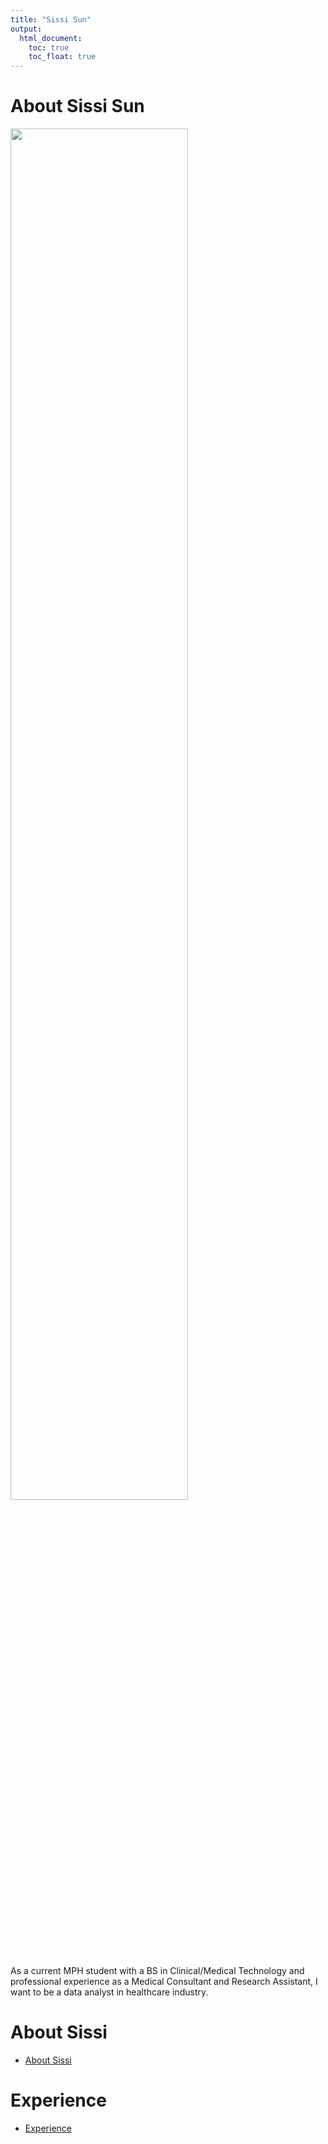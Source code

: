 ```yaml
---
title: "Sissi Sun"
output: 
  html_document:
    toc: true
    toc_float: true
---
```


# About Sissi Sun
<img src="images/IMG_0843.JPG" style="width:75%">

As a current MPH student with a BS in Clinical/Medical Technology and professional experience as a Medical Consultant and Research Assistant, I want to be a data analyst in healthcare industry. 


# About Sissi

* [About Sissi](sissi.html)

# Experience

* [Experience](experience.html)